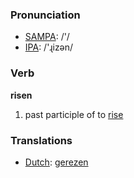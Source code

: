 === Pronunciation ===
*[[w:SAMPA|SAMPA]]: /'/
*[[w:IPA|IPA]]: /'ɻizən/

=== Verb ===

'''risen'''

# past participle of to [[rise]]

=== Translations ===
*[[Dutch]]: [[gerezen]]